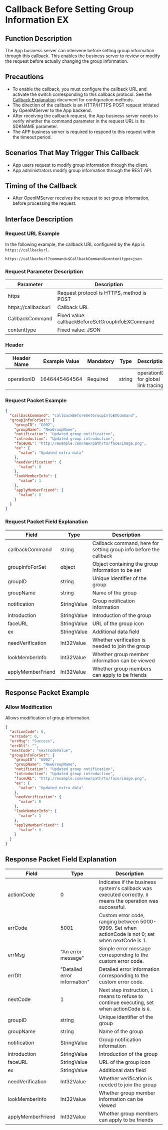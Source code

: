 # Callback Before Setting Group Information EX

## Function Description
The App business server can intervene before setting group information through this callback. This enables the business server to review or modify the request before actually changing the group information.

## Precautions
- To enable the callback, you must configure the callback URL and activate the switch corresponding to this callback protocol. See the [Callback Explanation](../introduction) document for configuration methods.
- The direction of the callback is an HTTP/HTTPS POST request initiated by OpenIMServer to the App backend.
- After receiving the callback request, the App business server needs to verify whether the command parameter in the request URL is its SDKNAME parameter.
- The APP business server is required to respond to this request within the timeout period.

## Scenarios That May Trigger This Callback
- App users request to modify group information through the client.
- App administrators modify group information through the REST API.

## Timing of the Callback
- After OpenIMServer receives the request to set group information, before processing the request.

## Interface Description

### Request URL Example
In the following example, the callback URL configured by the App is `https://callbackurl`.
```plaintext
https://callbackurl?command=$CallbackCommand&contenttype=json
```

### Request Parameter Description

| Parameter             | Description                                          |
|-----------------------|------------------------------------------------------|
| https                  | Request protocol is HTTPS, method is POST            |
| https://callbackurl   | Callback URL                                         |
| CallbackCommand       | Fixed value: callbackBeforeSetGroupInfoEXCommand               |
| contenttype           | Fixed value: JSON                                    |

### Header
| Header Name  | Example Value  | Mandatory | Type   | Description                        |
|--------------|----------------|-----------|--------|------------------------------------|
| operationID  | 1646445464564  | Required  | string | operationID for global link tracing|

### Request Packet Example
```json
{
  "callbackCommand": "callbackBeforeSetGroupInfoEXCommand",
  "groupInfoForSet": {
    "groupID": "G002",
    "groupName": "NewGroupName",
    "notification": "Updated group notification",
    "introduction": "Updated group introduction",
    "faceURL": "http://example.com/new/path/to/face/image.png",
    "ex": {
      "value": "Updated extra data"
    },
    "needVerification": {
      "value": 0
    },
    "lookMemberInfo": {
      "value": 1
    },
    "applyMemberFriend": {
      "value": 0
    }
  }
}
```

### Request Packet Field Explanation

| Field               | Type         | Description                                     |
|---------------------|--------------|-------------------------------------------------|
| callbackCommand     | string       | Callback command, here for setting group info before the callback |
| groupInfoForSet     | object       | Object containing the group information to be set |
| groupID             | string       | Unique identifier of the group                  |
| groupName           | string       | Name of the group                               |
| notification        | StringValue       | Group notification information                  |
| introduction        | StringValue       | Introduction of the group                       |
| faceURL             | StringValue       | URL of the group icon                           |
| ex                  | StringValue  | Additional data field                           |
| needVerification    | Int32Value   | Whether verification is needed to join the group|
| lookMemberInfo      | Int32Value   | Whether group member information can be viewed  |
| applyMemberFriend   | Int32Value   | Whether group members can apply to be friends   |

## Response Packet Example

### Allow Modification
Allows modification of group information.

```json
{
  "actionCode": 0,
  "errCode": 0,
  "errMsg": "Success",
  "errDlt": "",
  "nextCode": "nextCodeValue",
  "groupInfoForSet": {
    "groupID": "G002",
    "groupName": "NewGroupName",
    "notification": "Updated group notification",
    "introduction": "Updated group introduction",
    "faceURL": "http://example.com/new/path/to/face/image.png",
    "ex": {
      "value": "Updated extra data"
    },
    "needVerification": {
      "value": 0
    },
    "lookMemberInfo": {
      "value": 1
    },
    "applyMemberFriend": {
      "value": 0
    }
  }
}
```

## Response Packet Field Explanation

| Field            | Type        | Description                                             |
|------------------|-------------|---------------------------------------------------------|
| actionCode       | 0           | Indicates if the business system's callback was executed correctly. `0` means the operation was successful. |
| errCode          | 5001        | Custom error code, ranging between 5000-9999. Set when actionCode is not 0; set when nextCode is 1.|
| errMsg           | "An error message" | Simple error message corresponding to the custom error code. |
| errDlt           | "Detailed error information" | Detailed error information corresponding to the custom error code. |
| nextCode         | 1           | Next step instruction, `1` means to refuse to continue executing, set when actionCode is `0`. |
| groupID          | string      | Unique identifier of the group                           |
| groupName        | string      | Name of the group                                        |
| notification     | StringValue      | Group notification information                           |
| introduction     | StringValue      | Introduction of the group                                |
| faceURL          | StringValue      | URL of the group icon                                    |
| ex               | StringValue | Additional data field                                    |
| needVerification | Int32Value  | Whether verification is needed to join the group         |
| lookMemberInfo   | Int32Value  | Whether group member information can be viewed           |
| applyMemberFriend| Int32Value  | Whether group members can apply to be friends            |